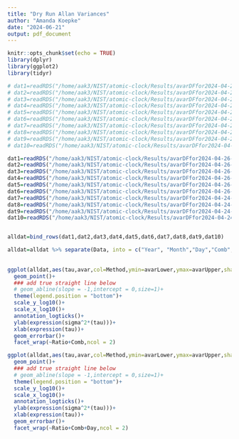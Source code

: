 ```yaml
---
title: "Dry Run Allan Variances"
author: "Amanda Koepke"
date: "2024-06-21"
output: pdf_document
---
```


```r
knitr::opts_chunk$set(echo = TRUE)
library(dplyr)
library(ggplot2)
library(tidyr)

```

```r

# dat1=readRDS("/home/aak3/NIST/atomic-clock/Results/avarDFfor2024-04-26-TiS-YbSr_Jun25.Rds")
# dat2=readRDS("/home/aak3/NIST/atomic-clock/Results/avarDFfor2024-04-26-TiS-AlYb_Jun25.Rds")
# dat3=readRDS("/home/aak3/NIST/atomic-clock/Results/avarDFfor2024-04-26-TiS-AlSr_Jun25.Rds")
# dat4=readRDS("/home/aak3/NIST/atomic-clock/Results/avarDFfor2024-04-26-ErYb-YbSr_Jun25.Rds")
# dat5=readRDS("/home/aak3/NIST/atomic-clock/Results/avarDFfor2024-04-26-ErYb-AlYb_Jun25.Rds")
# dat6=readRDS("/home/aak3/NIST/atomic-clock/Results/avarDFfor2024-04-26-ErYb-AlSr_Jun25.Rds")
# dat7=readRDS("/home/aak3/NIST/atomic-clock/Results/avarDFfor2024-04-24-TiS-AlSr_Jun25.Rds")
# dat8=readRDS("/home/aak3/NIST/atomic-clock/Results/avarDFfor2024-04-24-ErYb-YbSr_Jun25.Rds")
# dat9=readRDS("/home/aak3/NIST/atomic-clock/Results/avarDFfor2024-04-24-ErYb-AlSr_Jun25.Rds")
# dat10=readRDS("/home/aak3/NIST/atomic-clock/Results/avarDFfor2024-04-24-ErYb-AlYb_Jun25.Rds")

dat1=readRDS("/home/aak3/NIST/atomic-clock/Results/avarDFfor2024-04-26-TiS-YbSr_Jul25.Rds")
dat2=readRDS("/home/aak3/NIST/atomic-clock/Results/avarDFfor2024-04-26-TiS-AlYb_Jul25.Rds")
dat3=readRDS("/home/aak3/NIST/atomic-clock/Results/avarDFfor2024-04-26-TiS-AlSr_Jul25.Rds")
dat4=readRDS("/home/aak3/NIST/atomic-clock/Results/avarDFfor2024-04-26-ErYb-YbSr_Jul25.Rds")
dat5=readRDS("/home/aak3/NIST/atomic-clock/Results/avarDFfor2024-04-26-ErYb-AlYb_Jul25.Rds")
dat6=readRDS("/home/aak3/NIST/atomic-clock/Results/avarDFfor2024-04-26-ErYb-AlSr_Jul25.Rds")
dat7=readRDS("/home/aak3/NIST/atomic-clock/Results/avarDFfor2024-04-24-TiS-AlSr_Jul25.Rds")
dat8=readRDS("/home/aak3/NIST/atomic-clock/Results/avarDFfor2024-04-24-ErYb-YbSr_Jul25.Rds")
dat9=readRDS("/home/aak3/NIST/atomic-clock/Results/avarDFfor2024-04-24-ErYb-AlSr_Jul25.Rds")
dat10=readRDS("/home/aak3/NIST/atomic-clock/Results/avarDFfor2024-04-24-ErYb-AlYb_Jul25.Rds")


alldat=bind_rows(dat1,dat2,dat3,dat4,dat5,dat6,dat7,dat8,dat9,dat10)

alldat=alldat %>% separate(Data, into = c("Year", "Month","Day","Comb","Ratio"), sep = "-")
  
  
ggplot(alldat,aes(tau,avar,col=Method,ymin=avarLower,ymax=avarUpper,shape=Day))+
  geom_point()+
  ### add true straight line below
  # geom_abline(slope = -1,intercept = 0,size=1)+
  theme(legend.position = "bottom")+
  scale_y_log10()+
  scale_x_log10()+
  annotation_logticks()+
  ylab(expression(sigma^2*(tau)))+
  xlab(expression(tau))+
  geom_errorbar()+
  facet_wrap(~Ratio+Comb,ncol = 2)


```

```r

ggplot(alldat,aes(tau,avar,col=Method,ymin=avarLower,ymax=avarUpper,shape=Day))+
  geom_point()+
  ### add true straight line below
  # geom_abline(slope = -1,intercept = 0,size=1)+
  theme(legend.position = "bottom")+
  scale_y_log10()+
  scale_x_log10()+
  annotation_logticks()+
  ylab(expression(sigma^2*(tau)))+
  xlab(expression(tau))+
  geom_errorbar()+
  facet_wrap(~Ratio+Comb+Day,ncol = 2)
```
